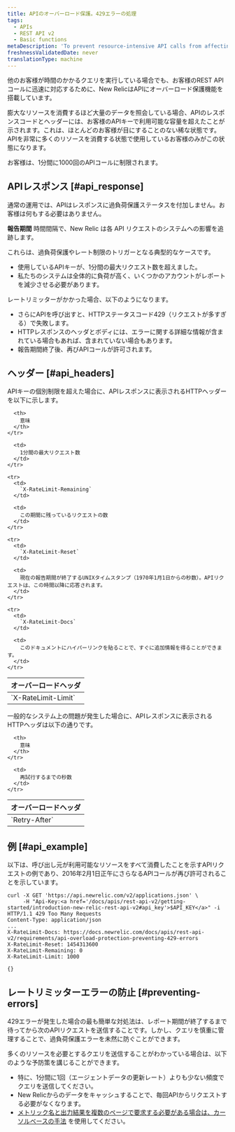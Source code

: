 ```yaml
---
title: APIのオーバーロード保護。429エラーの処理
tags:
  - APIs
  - REST API v2
  - Basic functions
metaDescription: 'To prevent resource-intensive API calls from affecting other customers'' API calls, New Relic''s REST API includes overload protection.'
freshnessValidatedDate: never
translationType: machine
---
```


他のお客様が時間のかかるクエリを実行している場合でも、お客様のREST APIコールに迅速に対応するために、New RelicはAPIにオーバーロード保護機能を搭載しています。

膨大なリソースを消費するほど大量のデータを照会している場合、APIのレスポンスコードとヘッダーには、お客様のAPIキーで利用可能な容量を超えたことが示されます。これは、ほとんどのお客様が目にすることのない稀な状態です。APIを非常に多くのリソースを消費する状態で使用しているお客様のみがこの状態になります。

お客様は、1分間に1000回のAPIコールに制限されます。

## APIレスポンス [#api_response]

通常の運用では、APIはレスポンスに過負荷保護ステータスを付加しません。お客様は何もする必要はありません。

**報告期間** 時間間隔で、New Relic は各 API リクエストのシステムへの影響を追跡します。

これらは、過負荷保護やレート制限のトリガーとなる典型的なケースです。

* 使用しているAPIキーが、1分間の最大リクエスト数を超えました。
* 私たちのシステムは全体的に負荷が高く、いくつかのアカウントがレポートを減少させる必要があります。

レートリミッターがかかった場合、以下のようになります。

* さらにAPIを呼び出すと、HTTPステータスコード429（リクエストが多すぎる）で失敗します。
* HTTPレスポンスのヘッダとボディには、エラーに関する詳細な情報が含まれている場合もあれば、含まれていない場合もあります。
* 報告期間終了後、再びAPIコールが許可されます。

## ヘッダー [#api_headers]

APIキーの個別制限を超えた場合に、APIレスポンスに表示されるHTTPヘッダーを以下に示します。

<table>
  <thead>
    <tr>
      <th>
        オーバーロードヘッダ
      </th>

      <th>
        意味
      </th>
    </tr>
  </thead>

  <tbody>
    <tr>
      <td>
        `X-RateLimit-Limit`
      </td>

      <td>
        1分間の最大リクエスト数
      </td>
    </tr>

    <tr>
      <td>
        `X-RateLimit-Remaining`
      </td>

      <td>
        この期間に残っているリクエストの数
      </td>
    </tr>

    <tr>
      <td>
        `X-RateLimit-Reset`
      </td>

      <td>
        現在の報告期間が終了するUNIXタイムスタンプ（1970年1月1日からの秒数）。APIリクエストは、この時間以降に応答されます。
      </td>
    </tr>

    <tr>
      <td>
        `X-RateLimit-Docs`
      </td>

      <td>
        このドキュメントにハイパーリンクを貼ることで、すぐに追加情報を得ることができます。
      </td>
    </tr>
  </tbody>
</table>

一般的なシステム上の問題が発生した場合に、APIレスポンスに表示されるHTTPヘッダは以下の通りです。

<table>
  <thead>
    <tr>
      <th style={{ width: "400px" }}>
        オーバーロードヘッダ
      </th>

      <th>
        意味
      </th>
    </tr>
  </thead>

  <tbody>
    <tr>
      <td id="overload-reset">
        `Retry-After`
      </td>

      <td>
        再試行するまでの秒数
      </td>
    </tr>
  </tbody>
</table>

## 例 [#api_example]

以下は、呼び出し元が利用可能なリソースをすべて消費したことを示すAPIリクエストの例であり、2016年2月1日正午にさらなるAPIコールが再び許可されることを示しています。

```
curl -X GET 'https://api.newrelic.com/v2/applications.json' \
     -H "Api-Key:<a href='/docs/apis/rest-api-v2/getting-started/introduction-new-relic-rest-api-v2#api_key'>$API_KEY</a>" -i
HTTP/1.1 429 Too Many Requests
Content-Type: application/json
...
X-RateLimit-Docs: https://docs.newrelic.com/docs/apis/rest-api-v2/requirements/api-overload-protection-preventing-429-errors
X-RateLimit-Reset: 1454313600
X-RateLimit-Remaining: 0
X-RateLimit-Limit: 1000

{}
```

## レートリミッターエラーの防止 [#preventing-errors]

429エラーが発生した場合の最も簡単な対処法は、レポート期間が終了するまで待ってから次のAPIリクエストを送信することです。しかし、クエリを慎重に管理することで、過負荷保護エラーを未然に防ぐことができます。

多くのリソースを必要とするクエリを送信することがわかっている場合は、以下のような予防策を講じることができます。

* 特に、1分間に1回（エージェントデータの更新レート）よりも少ない頻度でクエリを送信してください。
* New Relicからのデータをキャッシュすることで、毎回APIからリクエストする必要がなくなります。
* [メトリック名と出力結果を複数のページで要求する必要がある場合は、カーソルベースの手法](/docs/apis/rest-api-v2/requirements/pagination-api-output#metric_name_cursor_paging) を使用してください。